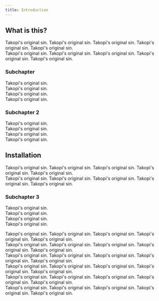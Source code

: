 ```yaml
---
title: Introduction
---
```


## What is this?

Takopi's original sin. Takopi's original sin. Takopi's original sin. Takopi's original sin. Takopi's original sin.<br />
Takopi's original sin. Takopi's original sin. Takopi's original sin. Takopi's original sin. Takopi's original sin.<br />

### Subchapter

Takopi's original sin.<br />
Takopi's original sin.<br />
Takopi's original sin.<br />
Takopi's original sin.<br />

### Subchapter 2

Takopi's original sin.<br />
Takopi's original sin.<br />
Takopi's original sin.<br />
Takopi's original sin.<br />

## Installation

Takopi's original sin. Takopi's original sin. Takopi's original sin. Takopi's original sin. Takopi's original sin.<br />
Takopi's original sin. Takopi's original sin. Takopi's original sin. Takopi's original sin. Takopi's original sin.<br />

### Subchapter 3

Takopi's original sin.<br />
Takopi's original sin.<br />
Takopi's original sin.<br />
Takopi's original sin.<br />

Takopi's original sin. Takopi's original sin. Takopi's original sin. Takopi's original sin. Takopi's original sin.<br />
Takopi's original sin. Takopi's original sin. Takopi's original sin. Takopi's original sin. Takopi's original sin.<br />
Takopi's original sin. Takopi's original sin. Takopi's original sin. Takopi's original sin. Takopi's original sin.<br />
Takopi's original sin. Takopi's original sin. Takopi's original sin. Takopi's original sin. Takopi's original sin.<br />
Takopi's original sin. Takopi's original sin. Takopi's original sin. Takopi's original sin. Takopi's original sin.<br />
Takopi's original sin. Takopi's original sin. Takopi's original sin. Takopi's original sin. Takopi's original sin.<br />


